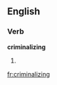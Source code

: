 ==English==

===Verb===
'''criminalizing'''

# {{present participle of|[[criminalize]]}}

[[fr:criminalizing]]